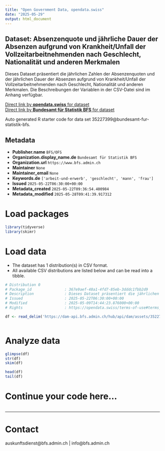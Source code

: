 ```yaml
---
title: "Open Government Data, opendata.swiss"
date: "2025-05-29"
output: html_document
---
```


## Dataset: Absenzenquote und jährliche Dauer der Absenzen aufgrund von Krankheit/Unfall der Vollzeitarbeitnehmenden nach Geschlecht, Nationalität und anderen Merkmalen

Dieses Dataset präsentiert die jährlichen Zahlen der Absenzenquoten und der jährlichen Dauer der Absenzen aufgrund von Krankheit/Unfall der Vollzeitarbeitnehmenden nach Geschlecht, Nationalität und anderen Merkmalen. Die Beschreibungen der Variablen in der CSV-Datei sind im Anhang verfügbar.

[Direct link by **opendata.swiss** for dataset](https://opendata.swiss/de/dataset/absenzenquote-und-jahrliche-dauer-der-absenzen-aufgrund-von-krankheit-unfall-der-vollzeitarbeit1)<br>
[Direct link by **Bundesamt für Statistik BFS** for dataset](https://www.bfs.admin.ch/asset/de/ts-x-03.02.03.02.06)

Auto generated R starter code for data set 35227399@bundesamt-fur-statistik-bfs.

## Metadata

- **Publisher.name** `BFS/OFS`
- **Organization.display_name.de** `Bundesamt für Statistik BFS`
- **Organization.url** `https://www.bfs.admin.ch`
- **Maintainer** `None`
- **Maintainer_email** `None`
- **Keywords.de** `['arbeit-und-erwerb', 'geschlecht', 'mann', 'frau']`
- **Issued** `2025-05-22T06:30:00+00:00`
- **Metadata_created** `2025-05-22T09:36:54.400984`
- **Metadata_modified** `2025-05-28T09:41:39.917312`


# Load packages

```r

library(tidyverse)
library(skimr)

```

# Load data

-   The dataset has 1 distribution(s) in CSV format.
-   All available CSV distributions are listed below and can be read into a tibble.

```r

# Distribution 0
# Package_id               : 367e9aef-48a1-4fd7-85eb-3dddc1fbb2d9
# Description              : Dieses Dataset präsentiert die jährlichen Zahlen der Absenzenquoten und der jährlichen Dauer der Absenzen aufgrund von Krankheit/Unfall der Vollzeitarbeitnehmenden nach Geschlecht, Nationalität und anderen Merkmalen. Die Beschreibungen der Variablen in der CSV-Datei sind im Anhang verfügbar.
# Issued                   : 2025-05-22T06:30:00+00:00
# Modified                 : 2025-05-09T14:44:23.876000+00:00
# Rights                   : https://opendata.swiss/terms-of-use#terms_by_ask

df <- read_delim('https://dam-api.bfs.admin.ch/hub/api/dam/assets/35227403/master')



```

# Analyze data

```r

glimpse(df)
str(df)
skim(df)

head(df)
tail(df)

```

# Continue your code here...

```r

```

------------------------------------------------------------------------

# Contact

auskunftsdienst@bfs.admin.ch | info@bfs.admin.ch
